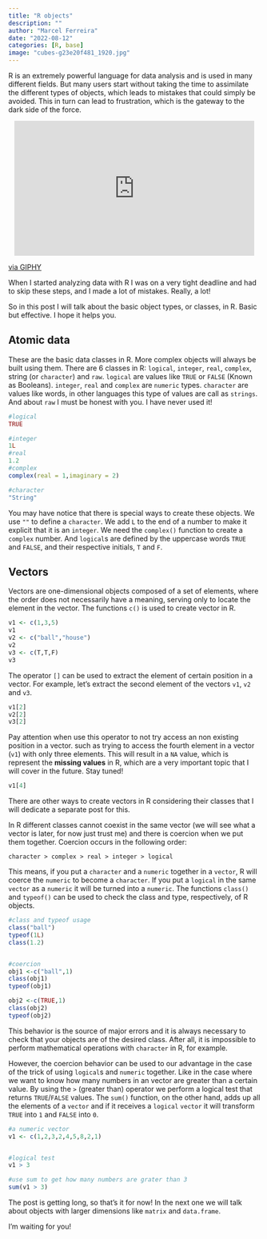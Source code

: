 ```yaml
---
title: "R objects"
description: ""
author: "Marcel Ferreira"
date: "2022-08-12"
categories: [R, base]
image: "cubes-g23e20f481_1920.jpg"
---
```


R is an extremely powerful language for data analysis and is used in many different fields. But many users start without taking the time to assimilate the different types of objects, which leads to mistakes that could simply be avoided. This in turn can lead to frustration, which is the gateway to the dark side of the force.

<center><iframe src="https://giphy.com/embed/l3diT8stVH9qImalO" width="480" height="270" frameBorder="0" class="giphy-embed" allowFullScreen> </iframe></center>

<p><a href="https://giphy.com/gifs/starwars-star-wars-revenge-of-the-sith-l3diT8stVH9qImalO">via GIPHY</a></p>

When I started analyzing data with R I was on a very tight deadline and had to skip these steps, and I made a lot of mistakes. Really, a lot!

So in this post I will talk about the basic object types, or classes, in R. Basic but effective. I hope it helps you.

## Atomic data

These are the basic data classes in R. More complex objects will always be built using them. There are 6 classes in R: `logical`, `integer`, `real`, `complex`, string (or `character`) and `raw`. `logical` are values like `TRUE` or `FALSE` (Known as Booleans). `integer`, `real` and `complex` are `numeric` types. `character` are values like words, in other languages this type of values are call as `strings`. And about `raw` I must be honest with you. I have never used it!

```r
#logical
TRUE

#integer
1L
#real
1.2
#complex
complex(real = 1,imaginary = 2)

#character
"String"
```

You may have notice that there is special ways to create these objects. We use `""` to define a `character`. We add `L` to the end of a number to make it explicit that it is an `integer`. We need the `complex()` function to create a `complex` number. And `logical`s are defined by the uppercase words `TRUE` and `FALSE`, and their respective initials, `T` and `F`.

## Vectors

Vectors are one-dimensional objects composed of a set of elements, where the order does not necessarily have a meaning, serving only to locate the element in the vector. The functions `c()` is used to create vector in R.

```r
v1 <- c(1,3,5)
v1
v2 <- c("ball","house")
v2
v3 <- c(T,T,F)
v3
```

The operator `[]` can be used to extract the element of certain position in a vector. For example, let's extract the second element of the vectors `v1`, `v2` and `v3`.

```r
v1[2]
v2[2]
v3[2]
```

Pay attention when use this operator to not try access an non existing position in a vector. such as trying to access the fourth element in a vector (`v1`) with only three elements. This will result in a `NA` value, which is represent the **missing values** in R, which are a very important topic that I will cover in the future. Stay tuned!

```r
v1[4]
```

There are other ways to create vectors in R considering their classes that I will dedicate a separate post for this.

In R different classes cannot coexist in the same vector (we will see what a vector is later, for now just trust me) and there is coercion when we put them together. Coercion occurs in the following order:

`character > complex > real > integer > logical`

This means, if you put a `character` and a `numeric` together in a `vector`, R will coerce the `numeric` to become a `character`. If you put a `logical` in the same `vector` as a `numeric` it will be turned into a `numeric`. The functions `class()` and `typeof()` can be used to check the class and type, respectively, of R objects.

```r
#class and typeof usage
class("ball")
typeof(1L)
class(1.2)


#coercion
obj1 <-c("ball",1)
class(obj1)
typeof(obj1)

obj2 <-c(TRUE,1)
class(obj2)
typeof(obj2)
```

This behavior is the source of major errors and it is always necessary to check that your objects are of the desired class. After all, it is impossible to perform mathematical operations with `character` in R, for example.

However, the coercion behavior can be used to our advantage in the case of the trick of using `logical`s and `numeric` together. Like in the case where we want to know how many numbers in an vector are greater than a certain value. By using the `>` (greater than) operator we perform a logical test that returns `TRUE`/`FALSE` values. The `sum()` function, on the other hand, adds up all the elements of a `vector` and if it receives a `logical` `vector` it will transform `TRUE` into `1` and `FALSE` into `0`.

```r
#a numeric vector
v1 <- c(1,2,3,2,4,5,8,2,1)


#logical test
v1 > 3

#use sum to get how many numbers are grater than 3
sum(v1 > 3)
```

The post is getting long, so that's it for now! In the next one we will talk about objects with larger dimensions like `matrix` and `data.frame`.

I'm waiting for you!
